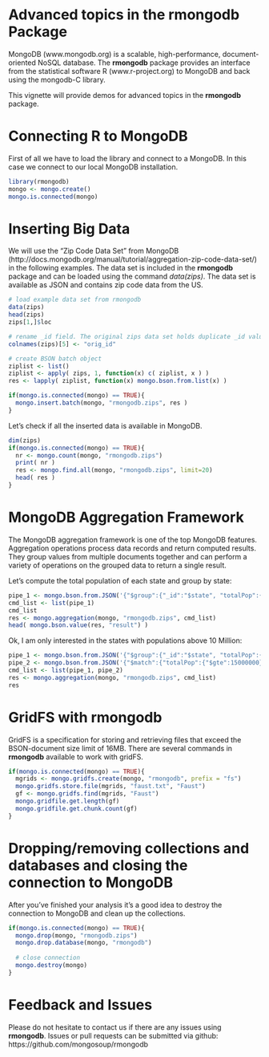 %\VignetteEngine{knitr::knitr}
%\VignetteIndexEntry{Advanced Topics in the rmongodb Package}

Advanced topics in the rmongodb Package
========================================

MongoDB (www.mongodb.org) is a scalable, high-performance, document-oriented NoSQL database. The **rmongodb** package provides an interface from the statistical software R (www.r-project.org) to MongoDB and back using the mongodb-C library. 


This vignette will provide demos for advanced topics in the **rmongodb** package.



# Connecting R to MongoDB
First of all we have to load the library and connect to a MongoDB. In this case we connect to our local MongoDB installation.
```r
library(rmongodb)
mongo <- mongo.create()
mongo.is.connected(mongo)
```




# Inserting Big Data
We will use the "Zip Code Data Set" from MongoDB (http://docs.mongodb.org/manual/tutorial/aggregation-zip-code-data-set/) in the following examples. The data set is included in the **rmongodb** package and can be loaded using the command *data(zips)*. The data set is available as JSON and contains zip code data from the US.
```r
# load example data set from rmongodb
data(zips)
head(zips)
zips[1,]$loc

# rename _id field. The original zips data set holds duplicate _id values which will fale during the import
colnames(zips)[5] <- "orig_id"

# create BSON batch object
ziplist <- list()
ziplist <- apply( zips, 1, function(x) c( ziplist, x ) )
res <- lapply( ziplist, function(x) mongo.bson.from.list(x) )

if(mongo.is.connected(mongo) == TRUE){
  mongo.insert.batch(mongo, "rmongodb.zips", res )
}
```
Let's check if all the inserted data is available in MongoDB.
```r
dim(zips)
if(mongo.is.connected(mongo) == TRUE){
  nr <- mongo.count(mongo, "rmongodb.zips")
  print( nr )
  res <- mongo.find.all(mongo, "rmongodb.zips", limit=20)
  head( res )
}
```



# MongoDB Aggregation Framework
The MongoDB aggregation framework is one of the top MongoDB features. Aggregation operations process data records and return computed results. They group values from multiple documents together and can perform a variety of operations on the grouped data to return a single result. 

Let's compute the total population of each state and group by state:
```r
pipe_1 <- mongo.bson.from.JSON('{"$group":{"_id":"$state", "totalPop":{"$sum":"$pop"}}}')
cmd_list <- list(pipe_1)
cmd_list
res <- mongo.aggregation(mongo, "rmongodb.zips", cmd_list)
head( mongo.bson.value(res, "result") )
```
Ok, I am only interested in the states with populations above 10 Million:
```r
pipe_1 <- mongo.bson.from.JSON('{"$group":{"_id":"$state", "totalPop":{"$sum":"$pop"}}}')
pipe_2 <- mongo.bson.from.JSON('{"$match":{"totalPop":{"$gte":15000000}}}')
cmd_list <- list(pipe_1, pipe_2)
res <- mongo.aggregation(mongo, "rmongodb.zips", cmd_list)
res
```




# GridFS with rmongodb
GridFS is a specification for storing and retrieving files that exceed the BSON-document size limit of 16MB. There are several commands in **rmongodb** available to work with gridFS.
```r
if(mongo.is.connected(mongo) == TRUE){
  mgrids <- mongo.gridfs.create(mongo, "rmongodb", prefix = "fs")
  mongo.gridfs.store.file(mgrids, "faust.txt", "Faust")
  gf <- mongo.gridfs.find(mgrids, "Faust")
  mongo.gridfile.get.length(gf)
  mongo.gridfile.get.chunk.count(gf)
}
```



# Dropping/removing collections and databases and closing the connection to MongoDB
After you've finished your analysis it's a good idea to destroy the connection to MongoDB and clean up the collections.
```r
if(mongo.is.connected(mongo) == TRUE){
  mongo.drop(mongo, "rmongodb.zips")
  mongo.drop.database(mongo, "rmongodb")
  
  # close connection
  mongo.destroy(mongo)
}
```


# Feedback and Issues
Please do not hesitate to contact us if there are any issues using **rmongodb**. Issues or pull requests can be submitted via github: https://github.com/mongosoup/rmongodb


